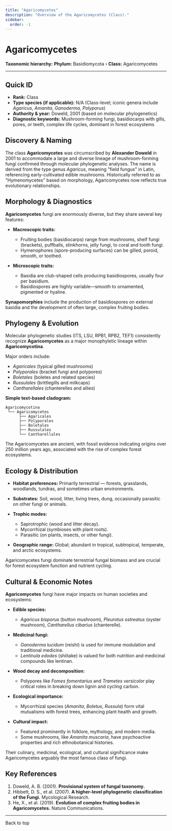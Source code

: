 ```yaml
---
title: "Agaricomycetes"
description: "Overview of the Agaricomycetes (Class)."
sidebar:
  order: -1
---
```



# Agaricomycetes <Badge variant="note" text="Class" />

**Taxonomic hierarchy:** **Phylum:** Basidiomycota › **Class:** Agaricomycetes

---

## Quick ID
* **Rank:** Class  
* **Type species (if applicable):** N/A (Class-level; iconic genera include _Agaricus_, _Amanita_, _Ganoderma_, _Polyporus_)  
* **Authority & year:** Doweld, 2001 (based on molecular phylogenetics)  
* **Diagnostic keywords:** Mushroom-forming fungi, basidiocarps with gills, pores, or teeth, complex life cycles, dominant in forest ecosystems  

## Discovery & Naming
The class **Agaricomycetes** was circumscribed by **Alexander Doweld** in 2001 to accommodate a large and diverse lineage of mushroom-forming fungi confirmed through molecular phylogenetic analyses. The name is derived from the type genus _Agaricus_, meaning "field fungus" in Latin, referencing early-cultivated edible mushrooms. Historically referred to as "Hymenomycetes" based on morphology, Agaricomycetes now reflects true evolutionary relationships.

## Morphology & Diagnostics
**Agaricomycetes** fungi are enormously diverse, but they share several key features:

- **Macroscopic traits:**
  - Fruiting bodies (basidiocarps) range from mushrooms, shelf fungi (brackets), puffballs, stinkhorns, jelly fungi, to coral and tooth fungi.
  - Hymenophores (spore-producing surfaces) can be gilled, poroid, smooth, or toothed.

- **Microscopic traits:**
  - Basidia are club-shaped cells producing basidiospores, usually four per basidium.
  - Basidiospores are highly variable—smooth to ornamented, pigmented or hyaline.

**Synapomorphies** include the production of basidiospores on external basidia and the development of often large, complex fruiting bodies.

## Phylogeny & Evolution
Molecular phylogenetic studies (ITS, LSU, RPB1, RPB2, TEF1) consistently recognize **Agaricomycetes** as a major monophyletic lineage within **Agaricomycotina**.

Major orders include:

- _Agaricales_ (typical gilled mushrooms)
- _Polyporales_ (bracket fungi and polypores)
- _Boletales_ (boletes and related species)
- _Russulales_ (brittlegills and milkcaps)
- _Cantharellales_ (chanterelles and allies)

**Simple text-based cladogram:**
```
Agaricomycotina
 └── Agaricomycetes
      ├── Agaricales
      ├── Polyporales
      ├── Boletales
      ├── Russulales
      └── Cantharellales
```
The Agaricomycetes are ancient, with fossil evidence indicating origins over 250 million years ago, associated with the rise of complex forest ecosystems.

## Ecology & Distribution
- **Habitat preferences:** Primarily terrestrial — forests, grasslands, woodlands, tundras, and sometimes urban environments.
- **Substrates:** Soil, wood, litter, living trees, dung, occasionally parasitic on other fungi or animals.
- **Trophic modes:**
  - Saprotrophic (wood and litter decay).
  - Mycorrhizal (symbioses with plant roots).
  - Parasitic (on plants, insects, or other fungi).

- **Geographic range:** Global; abundant in tropical, subtropical, temperate, and arctic ecosystems.

Agaricomycetes fungi dominate terrestrial fungal biomass and are crucial for forest ecosystem function and nutrient cycling.

## Cultural & Economic Notes
**Agaricomycetes** fungi have major impacts on human societies and ecosystems:

- **Edible species:**
  - _Agaricus bisporus_ (button mushroom), _Pleurotus ostreatus_ (oyster mushroom), _Cantharellus cibarius_ (chanterelle).

- **Medicinal fungi:**
  - _Ganoderma lucidum_ (reishi) is used for immune modulation and traditional medicine.
  - _Lentinula edodes_ (shiitake) is valued for both nutrition and medicinal compounds like lentinan.

- **Wood decay and decomposition:**
  - Polypores like _Fomes fomentarius_ and _Trametes versicolor_ play critical roles in breaking down lignin and cycling carbon.

- **Ecological importance:**
  - Mycorrhizal species (_Amanita_, _Boletus_, _Russula_) form vital mutualisms with forest trees, enhancing plant health and growth.

- **Cultural impact:**
  - Featured prominently in folklore, mythology, and modern media.
  - Some mushrooms, like _Amanita muscaria_, have psychoactive properties and rich ethnobotanical histories.

Their culinary, medicinal, ecological, and cultural significance make Agaricomycetes arguably the most famous class of fungi.

## Key References
1. Doweld, A. B. (2001). **Provisional system of fungal taxonomy.**  
2. Hibbett, D. S., et al. (2007). **A higher-level phylogenetic classification of the Fungi.** Mycological Research.  
3. He, X., et al. (2019). **Evolution of complex fruiting bodies in Agaricomycetes.** Nature Communications.  

---

<LinkButton href="#top" variant="minimal" icon="arrow-up">
  Back to top
</LinkButton>
